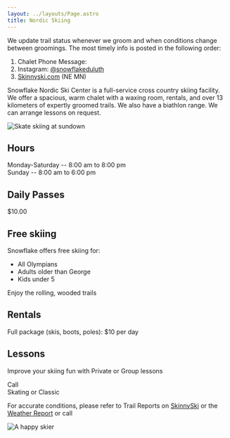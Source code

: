 ```yaml
---
layout: ../layouts/Page.astro
title: Nordic Skiing
---
```



We update trail status whenever we groom and when conditions change between groomings. The most timely info is posted in the following order:

1. Chalet Phone Message: <Telephone number="218-726-1550" />
2. Instagram: [@snowflakeduluth](https://www.instagram.com/snowflakeduluth/)
3. [Skinnyski.com](http://skinnyski.com/) (NE MN)

Snowflake Nordic Ski Center is a full-service cross country skiing facility. 
We offer a spacious, warm chalet with a waxing room, rentals, and over 13 kilometers of expertly groomed trails. 
We also have a biathlon range. 
We can arrange lessons on request.

<Image src={skatingSundown} className="right" alt="Skate skiing at sundown" />

## Hours

Monday-Saturday -- 8:00 am to 8:00 pm<br/>
Sunday -- 8:00 am to 6:00 pm

## Daily Passes

$10.00

## Free skiing

Snowflake offers free skiing for:

- All Olympians
- Adults older than George
- Kids under 5

Enjoy the rolling, wooded trails

## Rentals

Full package (skis, boots, poles): $10 per day

## Lessons

Improve your skiing fun with Private or Group lessons

Call <Telephone number="218-726-1550" /><br/>
Skating or Classic

For accurate conditions, please refer to Trail Reports on [SkinnySki](http://www.skinnyski.com/) or the [Weather Report](http://www.weather.com/weather/local/55811) or call <Telephone number="218-726-1550" />

<Image src={happySkier} alt="A happy skier" />
